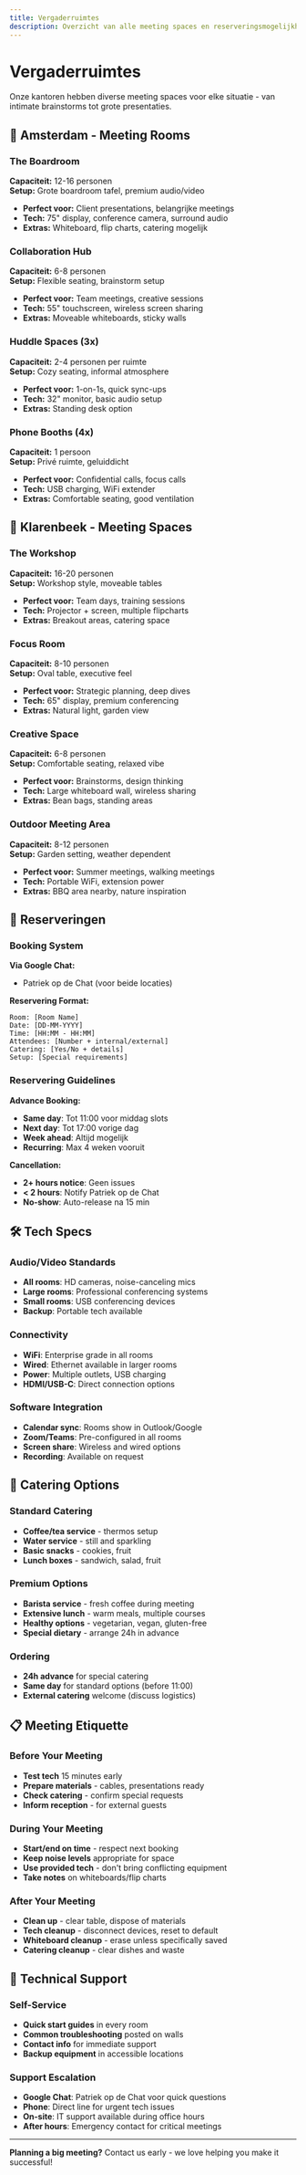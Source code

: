 ```yaml
---
title: Vergaderruimtes
description: Overzicht van alle meeting spaces en reserveringsmogelijkheden
---
```


# Vergaderruimtes

Onze kantoren hebben diverse meeting spaces voor elke situatie - van intimate brainstorms tot grote presentaties.

## 🏢 Amsterdam - Meeting Rooms

### The Boardroom

**Capaciteit:** 12-16 personen  
**Setup:** Grote boardroom tafel, premium audio/video

- **Perfect voor:** Client presentations, belangrijke meetings
- **Tech:** 75" display, conference camera, surround audio
- **Extras:** Whiteboard, flip charts, catering mogelijk

### Collaboration Hub

**Capaciteit:** 6-8 personen  
**Setup:** Flexible seating, brainstorm setup

- **Perfect voor:** Team meetings, creative sessions
- **Tech:** 55" touchscreen, wireless screen sharing
- **Extras:** Moveable whiteboards, sticky walls

### Huddle Spaces (3x)

**Capaciteit:** 2-4 personen per ruimte  
**Setup:** Cozy seating, informal atmosphere

- **Perfect voor:** 1-on-1s, quick sync-ups
- **Tech:** 32" monitor, basic audio setup
- **Extras:** Standing desk option

### Phone Booths (4x)

**Capaciteit:** 1 persoon  
**Setup:** Privé ruimte, geluiddicht

- **Perfect voor:** Confidential calls, focus calls
- **Tech:** USB charging, WiFi extender
- **Extras:** Comfortable seating, good ventilation

## 🌲 Klarenbeek - Meeting Spaces

### The Workshop

**Capaciteit:** 16-20 personen  
**Setup:** Workshop style, moveable tables

- **Perfect voor:** Team days, training sessions
- **Tech:** Projector + screen, multiple flipcharts
- **Extras:** Breakout areas, catering space

### Focus Room

**Capaciteit:** 8-10 personen  
**Setup:** Oval table, executive feel

- **Perfect voor:** Strategic planning, deep dives
- **Tech:** 65" display, premium conferencing
- **Extras:** Natural light, garden view

### Creative Space

**Capaciteit:** 6-8 personen  
**Setup:** Comfortable seating, relaxed vibe

- **Perfect voor:** Brainstorms, design thinking
- **Tech:** Large whiteboard wall, wireless sharing
- **Extras:** Bean bags, standing areas

### Outdoor Meeting Area

**Capaciteit:** 8-12 personen  
**Setup:** Garden setting, weather dependent

- **Perfect voor:** Summer meetings, walking meetings
- **Tech:** Portable WiFi, extension power
- **Extras:** BBQ area nearby, nature inspiration

## 📅 Reserveringen

### Booking System

**Via Google Chat:**

- Patriek op de Chat (voor beide locaties)

**Reservering Format:**

```
Room: [Room Name]
Date: [DD-MM-YYYY]
Time: [HH:MM - HH:MM]
Attendees: [Number + internal/external]
Catering: [Yes/No + details]
Setup: [Special requirements]
```

### Reservering Guidelines

**Advance Booking:**

- **Same day**: Tot 11:00 voor middag slots
- **Next day**: Tot 17:00 vorige dag
- **Week ahead**: Altijd mogelijk
- **Recurring**: Max 4 weken vooruit

**Cancellation:**

- **2+ hours notice**: Geen issues
- **< 2 hours**: Notify Patriek op de Chat
- **No-show**: Auto-release na 15 min

## 🛠️ Tech Specs

### Audio/Video Standards

- **All rooms**: HD cameras, noise-canceling mics
- **Large rooms**: Professional conferencing systems
- **Small rooms**: USB conferencing devices
- **Backup**: Portable tech available

### Connectivity

- **WiFi**: Enterprise grade in all rooms
- **Wired**: Ethernet available in larger rooms
- **Power**: Multiple outlets, USB charging
- **HDMI/USB-C**: Direct connection options

### Software Integration

- **Calendar sync**: Rooms show in Outlook/Google
- **Zoom/Teams**: Pre-configured in all rooms
- **Screen share**: Wireless and wired options
- **Recording**: Available on request

## 🍕 Catering Options

### Standard Catering

- **Coffee/tea service** - thermos setup
- **Water service** - still and sparkling
- **Basic snacks** - cookies, fruit
- **Lunch boxes** - sandwich, salad, fruit

### Premium Options

- **Barista service** - fresh coffee during meeting
- **Extensive lunch** - warm meals, multiple courses
- **Healthy options** - vegetarian, vegan, gluten-free
- **Special dietary** - arrange 24h in advance

### Ordering

- **24h advance** for special catering
- **Same day** for standard options (before 11:00)
- **External catering** welcome (discuss logistics)

## 📋 Meeting Etiquette

### Before Your Meeting

- **Test tech** 15 minutes early
- **Prepare materials** - cables, presentations ready
- **Check catering** - confirm special requests
- **Inform reception** - for external guests

### During Your Meeting

- **Start/end on time** - respect next booking
- **Keep noise levels** appropriate for space
- **Use provided tech** - don't bring conflicting equipment
- **Take notes** on whiteboards/flip charts

### After Your Meeting

- **Clean up** - clear table, dispose of materials
- **Tech cleanup** - disconnect devices, reset to default
- **Whiteboard cleanup** - erase unless specifically saved
- **Catering cleanup** - clear dishes and waste

## 🔧 Technical Support

### Self-Service

- **Quick start guides** in every room
- **Common troubleshooting** posted on walls
- **Contact info** for immediate support
- **Backup equipment** in accessible locations

### Support Escalation

- **Google Chat**: Patriek op de Chat voor quick questions
- **Phone**: Direct line for urgent tech issues
- **On-site**: IT support available during office hours
- **After hours**: Emergency contact for critical meetings

---

**Planning a big meeting?** Contact us early - we love helping you make it successful!
